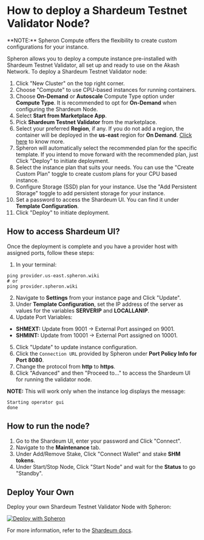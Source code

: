 
# How to deploy a Shardeum Testnet Validator Node?

<Callout type="info">
  **NOTE:** Spheron Compute offers the flexibility to create custom
  configurations for your instance.
</Callout>

Spheron allows you to deploy a compute instance pre-installed with Shardeum Testnet Validator, all set up and ready to use on the Akash Network.
To deploy a Shardeum Testnet Validator node:

1. Click "New Cluster" on the top right corner.
2. Choose "Compute" to use CPU-based instances for running containers.
3. Choose **On-Demand** or **Autoscale** Compute Type option under **Compute Type**. It is recommended to opt for **On-Demand** when configuring the Shardeum Node.
4. Select **Start from Marketplace App**.
5. Pick **Shardeum Testnet Validator** from the marketplace.
6. Select your preferred **Region**, if any. If you do not add a region, the container will be deployed in the **us-east** region for **On Demand**. [Click here](/compute/cluster/compute/#region) to know more.
7. Spheron will automatically select the recommended plan for the specific template. If you intend to move forward with the recommended plan, just Click "Deploy" to initiate deployment.
8. Select the instance plan that suits your needs. You can use the "Create Custom Plan" toggle to create custom plans for your CPU based instance.
9. Configure Storage (SSD) plan for your instance. Use the "Add Persistent Storage" toggle to add persistent storage for your instance.
10. Set a password to access the Shardeum UI. You can find it under **Template Configuration**.
11. Click "Deploy" to initiate deployment.

## How to access Shardeum UI?

Once the deployment is complete and you have a provider host with assigned ports, follow these steps:

1. In your terminal:

```
ping provider.us-east.spheron.wiki
# or
ping provider.spheron.wiki
```

2. Navigate to **Settings** from your instance page and Click "Update".
3. Under **Template Configuration**, set the IP address of the server as values for the variables **SERVERIP** and **LOCALLANIP**.
4. Update Port Variables:

- **SHMEXT:** Update from 9001 -> External Port assinged on 9001.
- **SHMINT:** Update from 10001 -> External Port assigned on 10001.

5. Click "Update" to update instance configuration.
6. Click the `Connection URL` provided by Spheron under **Port Policy Info for Port 8080**.
7. Change the protocol from **http** to **https**.
8. Click "Advanced" and then "Proceed to..." to access the Shardeum UI for running the validator node.

**NOTE:** This will work only when the instance log
displays the message:

```
Starting operator gui
done
```

## How to run the node?

1. Go to the Shardeum UI, enter your password and Click "Connect".
2. Navigate to the **Maintenance** tab.
3. Under Add/Remove Stake, Click "Connect Wallet" and stake **SHM tokens**.
4. Under Start/Stop Node, Click "Start Node" and wait for the **Status** to go "Standby".

## Deploy Your Own

Deploy your own Shardeum Testnet Validator Node with Spheron:

[![Deploy with Spheron](https://bafybeihxqi3jlv6cy2ogh6jjljinntisolbspxcrbgykyv6e5xyzujl3aa.ipfs.sphn.link/spheron-deploy.svg)](https://app.spheron.network/#/compute/marketplace?template=Shardeum%20Testnet%20Validator)

For more information, refer to the [Shardeum docs](https://docs.shardeum.org/node/run/validator).

<Navigation name="Deploy Shardeum Node" />
